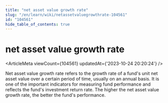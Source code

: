 ```yaml
---
title: "net asset value growth rate"
slug: "/en/learn/wiki/netassetvaluegrowthrate-104561"
id: "104561"
hide_table_of_contents: true
---
```



<Breadcrumbs current="net asset value growth rate" />

# net asset value growth rate

<ArticleMeta viewCount={104561} updatedAt={'2023-10-24 20:20:24'} />
<div className='border-solid border-b border-t-0 my-4 border-[var(--ifm-color-gray-300)]' />

Net asset value growth rate refers to the growth rate of a fund's unit net asset value over a certain period of time, usually on an annual basis. It is one of the important indicators for measuring fund performance and reflects the fund's investment return rate. The higher the net asset value growth rate, the better the fund's performance.
